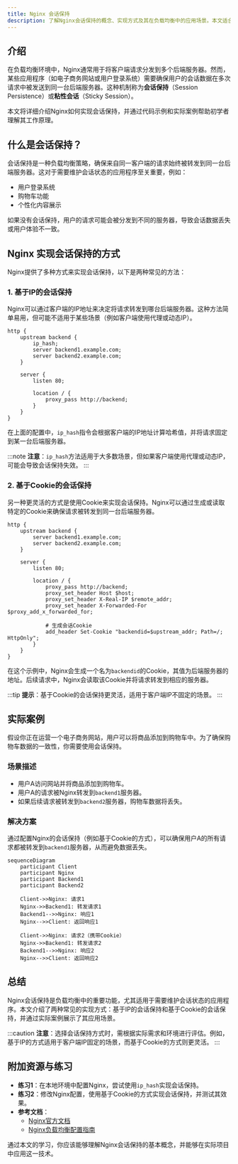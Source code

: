 ```yaml
---
title: Nginx 会话保持
description: 了解Nginx会话保持的概念、实现方式及其在负载均衡中的应用场景。本文适合初学者，包含代码示例和实际案例。
---
```


## 介绍

在负载均衡环境中，Nginx通常用于将客户端请求分发到多个后端服务器。然而，某些应用程序（如电子商务网站或用户登录系统）需要确保用户的会话数据在多次请求中被发送到同一台后端服务器。这种机制称为**会话保持**（Session Persistence）或**粘性会话**（Sticky Session）。

本文将详细介绍Nginx如何实现会话保持，并通过代码示例和实际案例帮助初学者理解其工作原理。

## 什么是会话保持？

会话保持是一种负载均衡策略，确保来自同一客户端的请求始终被转发到同一台后端服务器。这对于需要维护会话状态的应用程序至关重要，例如：

- 用户登录系统
- 购物车功能
- 个性化内容展示

如果没有会话保持，用户的请求可能会被分发到不同的服务器，导致会话数据丢失或用户体验不一致。

## Nginx 实现会话保持的方式

Nginx提供了多种方式来实现会话保持，以下是两种常见的方法：

### 1. 基于IP的会话保持

Nginx可以通过客户端的IP地址来决定将请求转发到哪台后端服务器。这种方法简单易用，但可能不适用于某些场景（例如客户端使用代理或动态IP）。

```nginx
http {
    upstream backend {
        ip_hash;
        server backend1.example.com;
        server backend2.example.com;
    }

    server {
        listen 80;

        location / {
            proxy_pass http://backend;
        }
    }
}
```

在上面的配置中，`ip_hash`指令会根据客户端的IP地址计算哈希值，并将请求固定到某一台后端服务器。

:::note
**注意**：`ip_hash`方法适用于大多数场景，但如果客户端使用代理或动态IP，可能会导致会话保持失效。
:::

### 2. 基于Cookie的会话保持

另一种更灵活的方式是使用Cookie来实现会话保持。Nginx可以通过生成或读取特定的Cookie来确保请求被转发到同一台后端服务器。

```nginx
http {
    upstream backend {
        server backend1.example.com;
        server backend2.example.com;
    }

    server {
        listen 80;

        location / {
            proxy_pass http://backend;
            proxy_set_header Host $host;
            proxy_set_header X-Real-IP $remote_addr;
            proxy_set_header X-Forwarded-For $proxy_add_x_forwarded_for;

            # 生成会话Cookie
            add_header Set-Cookie "backendid=$upstream_addr; Path=/; HttpOnly";
        }
    }
}
```

在这个示例中，Nginx会生成一个名为`backendid`的Cookie，其值为后端服务器的地址。后续请求中，Nginx会读取该Cookie并将请求转发到相应的服务器。

:::tip
**提示**：基于Cookie的会话保持更灵活，适用于客户端IP不固定的场景。
:::

## 实际案例

假设你正在运营一个电子商务网站，用户可以将商品添加到购物车中。为了确保购物车数据的一致性，你需要使用会话保持。

### 场景描述

- 用户A访问网站并将商品添加到购物车。
- 用户A的请求被Nginx转发到`backend1`服务器。
- 如果后续请求被转发到`backend2`服务器，购物车数据将丢失。

### 解决方案

通过配置Nginx的会话保持（例如基于Cookie的方式），可以确保用户A的所有请求都被转发到`backend1`服务器，从而避免数据丢失。

```mermaid
sequenceDiagram
    participant Client
    participant Nginx
    participant Backend1
    participant Backend2

    Client->>Nginx: 请求1
    Nginx->>Backend1: 转发请求1
    Backend1-->>Nginx: 响应1
    Nginx-->>Client: 返回响应1

    Client->>Nginx: 请求2（携带Cookie）
    Nginx->>Backend1: 转发请求2
    Backend1-->>Nginx: 响应2
    Nginx-->>Client: 返回响应2
```

## 总结

Nginx会话保持是负载均衡中的重要功能，尤其适用于需要维护会话状态的应用程序。本文介绍了两种常见的实现方式：基于IP的会话保持和基于Cookie的会话保持，并通过实际案例展示了其应用场景。

:::caution
**注意**：选择会话保持方式时，需根据实际需求和环境进行评估。例如，基于IP的方式适用于客户端IP固定的场景，而基于Cookie的方式则更灵活。
:::

## 附加资源与练习

- **练习1**：在本地环境中配置Nginx，尝试使用`ip_hash`实现会话保持。
- **练习2**：修改Nginx配置，使用基于Cookie的方式实现会话保持，并测试其效果。
- **参考文档**：
  - [Nginx官方文档](https://nginx.org/en/docs/)
  - [Nginx负载均衡配置指南](https://nginx.org/en/docs/http/load_balancing.html)

通过本文的学习，你应该能够理解Nginx会话保持的基本概念，并能够在实际项目中应用这一技术。